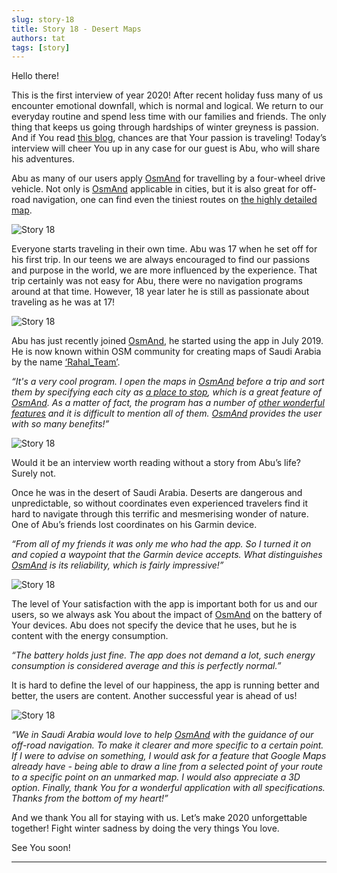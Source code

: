 ```yaml
---
slug: story-18
title: Story 18 - Desert Maps
authors: tat
tags: [story]
---
```


Hello there!

This is the first interview of year 2020! After recent holiday fuss many of us encounter emotional downfall, which is normal and logical. We return to our everyday routine and spend less time with our families and friends. The only thing that keeps us going through hardships of winter greyness is passion. And if You read <a href="https://osmand.net/blog">this blog</a>, chances are that Your passion is traveling! Today’s interview will cheer You up in any case for our guest is Abu, who will share his adventures.

Abu as many of our users apply <a href="https://osmand.net/">OsmAnd</a> for travelling by a four-wheel drive vehicle. Not only is <a href="https://osmand.net/">OsmAnd</a> applicable in cities, but it is also great for off-road navigation, one can find even the tiniest routes on  <a href="https://osmand.net/features/map-viewing">the highly detailed map</a>.

![Story 18](./2.jpg)

<!--truncate-->

Everyone starts traveling in their own time. Abu was 17 when he set off for his first trip. In our teens we are always encouraged to find our passions and purpose in the world, we are more influenced by the experience. That trip certainly was not easy for Abu, there were no navigation programs around at that time. However, 18 year later he is still as passionate about traveling as he was at 17!

![Story 18](./5.jpg)

Abu has just recently joined <a href="https://osmand.net/">OsmAnd</a>, he started using the app in July 2019. He is now known within OSM community for creating maps of Saudi Arabia by the name <a href="https://x.com/Rahal_Team">‘Rahal_Team’</a>.


_“It's a very cool program. I open the maps in <a href="https://osmand.net/">OsmAnd</a> before a trip and sort them by specifying each city as <a href="https://osmand.net/docs/user/personal/favorites">a place to stop</a>, which is a great feature of <a href="https://osmand.net/">OsmAnd</a>. As a matter of fact, the program has a number of <a href="https://osmand.net/docs/user/">other wonderful features</a> and it is difficult to mention all of them. <a href="https://osmand.net/">OsmAnd</a> provides the user with so many benefits!”_

![Story 18](./1.jpg)

Would it be an interview worth reading without a story from Abu’s life? Surely not.

Once he was in the desert of Saudi Arabia. Deserts are dangerous and unpredictable, so without coordinates even experienced travelers find it hard to navigate through this terrific and mesmerising wonder of nature. One of Abu’s friends lost coordinates on his Garmin device.

_“From all of my friends it was only me who had the app. So I turned it on and copied a waypoint that the Garmin device accepts. What distinguishes <a href="https://osmand.net/">OsmAnd</a> is its reliability, which is fairly impressive!”_

![Story 18](./4.jpg)

The level of Your satisfaction with the app is important both for us and our users, so we always ask You about the impact of <a href="https://osmand.net/">OsmAnd</a> on the battery of Your devices. Abu does not specify the device that he uses, but he is content with the energy consumption.

_“The battery holds just fine. The app does not demand a lot, such energy consumption is considered average and this is perfectly normal.”_

It is hard to define the level of our happiness, the app is running better and better, the users are content. Another successful year is ahead of us!

![Story 18](./3.jpg)

_“We in Saudi Arabia would love to help <a href="https://osmand.net/">OsmAnd</a> with the guidance of our off-road navigation. To make it clearer and more specific to a certain point. If I were to advise on something, I would ask for a feature that Google Maps already have - being able to draw a line from a selected point of your route to a specific point on an unmarked map. I would also appreciate a 3D option. Finally, thank You for a wonderful application with all specifications. Thanks from the bottom of my heart!”_

And we thank You all for staying with us. Let’s make 2020 unforgettable together! Fight winter sadness by doing the very things You love.

See You soon!
_________________________________________________

<LinksSocial/>
<LinksTelegram/>

<AndroidStore/>
<AppleStore/>